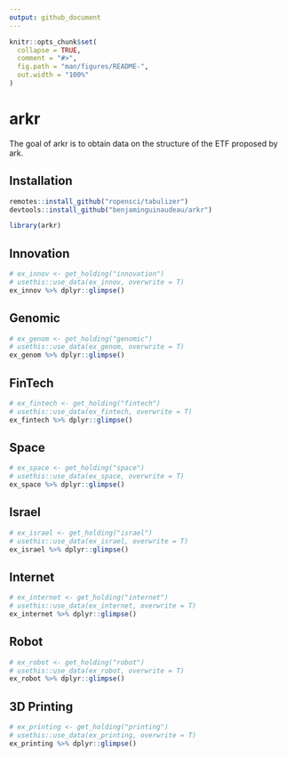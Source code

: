 ```yaml
---
output: github_document
---
```


<!-- README.md is generated from README.Rmd. Please edit that file -->

```r
knitr::opts_chunk$set(
  collapse = TRUE,
  comment = "#>",
  fig.path = "man/figures/README-",
  out.width = "100%"
)
```

# arkr

<!-- badges: start -->
<!-- badges: end -->

The goal of arkr is to obtain data on the structure of the ETF proposed by ark.

## Installation

``` r
remotes::install_github("ropensci/tabulizer")
devtools::install_github("benjaminguinaudeau/arkr")
```

```r
library(arkr)
```


## Innovation

```r
# ex_innov <- get_holding("innovation")
# usethis::use_data(ex_innov, overwrite = T)
ex_innov %>% dplyr::glimpse()
```

## Genomic

```r
# ex_genom <- get_holding("genomic")
# usethis::use_data(ex_genom, overwrite = T)
ex_genom %>% dplyr::glimpse()
```

## FinTech

```r
# ex_fintech <- get_holding("fintech")
# usethis::use_data(ex_fintech, overwrite = T)
ex_fintech %>% dplyr::glimpse()
```

## Space

```r
# ex_space <- get_holding("space")
# usethis::use_data(ex_space, overwrite = T)
ex_space %>% dplyr::glimpse()
```

## Israel

```r
# ex_israel <- get_holding("israel")
# usethis::use_data(ex_israel, overwrite = T)
ex_israel %>% dplyr::glimpse()
```

## Internet

```r
# ex_internet <- get_holding("internet")
# usethis::use_data(ex_internet, overwrite = T)
ex_internet %>% dplyr::glimpse()
```
## Robot

```r
# ex_robot <- get_holding("robot")
# usethis::use_data(ex_robot, overwrite = T)
ex_robot %>% dplyr::glimpse()
```

## 3D Printing

```r
# ex_printing <- get_holding("printing")
# usethis::use_data(ex_printing, overwrite = T)
ex_printing %>% dplyr::glimpse()
```
